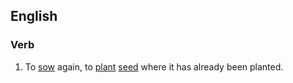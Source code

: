 ==English==

===Verb===
{{en-verb|resows|resowing|resowed|resown}}

#To [[sow]] again, to [[plant]] [[seed]] where it has already been planted.